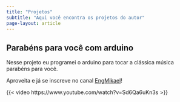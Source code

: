 ```yaml
---
title: "Projetos"
subtitle: "Aqui você encontra os projetos do autor"
page-layout: article
--- 
```


## Parabéns para você com arduino

Nesse projeto eu programei o arduino para tocar a clássica música parabéns para você.

:::{.callout-tip title="Dica"}
Aproveita e já se inscreve no canal
[EngMikael](https://www.youtube.com/@Engmikaelsilva)!
:::

{{< video https://www.youtube.com/watch?v=Sd6Qa6uKn3s >}}
